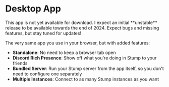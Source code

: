 
# Desktop App

<Callout emoji="🚧">
	This app is not yet available for download. I expect an initial **unstable** release to be
	available towards the end of 2024. Expect bugs and missing features, but stay tuned for updates!
</Callout>

The very same app you use in your browser, but with added features:

- **Standalone**: No need to keep a browser tab open
- **Discord Rich Presence**: Show off what you're doing in Stump to your friends
- **Bundled Server**: Run your Stump server from the app itself, so you don't need to configure one separately
- **Multiple Instances**: Connect to as many Stump instances as you want
